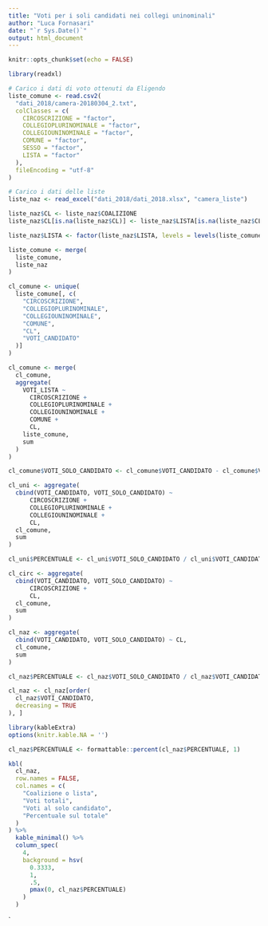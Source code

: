 ```yaml
---
title: "Voti per i soli candidati nei collegi uninominali"
author: "Luca Fornasari"
date: "`r Sys.Date()`"
output: html_document
---
```


```r
knitr::opts_chunk$set(echo = FALSE)

library(readxl)

# Carico i dati di voto ottenuti da Eligendo
liste_comune <- read.csv2(
  "dati_2018/camera-20180304_2.txt",
  colClasses = c(
    CIRCOSCRIZIONE = "factor",
    COLLEGIOPLURINOMINALE = "factor",
    COLLEGIOUNINOMINALE = "factor",
    COMUNE = "factor",
    SESSO = "factor",
    LISTA = "factor"
  ),
  fileEncoding = "utf-8"
)

# Carico i dati delle liste
liste_naz <- read_excel("dati_2018/dati_2018.xlsx", "camera_liste")

liste_naz$CL <- liste_naz$COALIZIONE
liste_naz$CL[is.na(liste_naz$CL)] <- liste_naz$LISTA[is.na(liste_naz$CL)]

liste_naz$LISTA <- factor(liste_naz$LISTA, levels = levels(liste_comune$LISTA))

liste_comune <- merge(
  liste_comune,
  liste_naz
)

cl_comune <- unique(
  liste_comune[, c(
    "CIRCOSCRIZIONE",
    "COLLEGIOPLURINOMINALE",
    "COLLEGIOUNINOMINALE",
    "COMUNE",
    "CL",
    "VOTI_CANDIDATO"
  )]
)

cl_comune <- merge(
  cl_comune,
  aggregate(
    VOTI_LISTA ~
      CIRCOSCRIZIONE +
      COLLEGIOPLURINOMINALE +
      COLLEGIOUNINOMINALE +
      COMUNE +
      CL,
    liste_comune,
    sum
  )
)

cl_comune$VOTI_SOLO_CANDIDATO <- cl_comune$VOTI_CANDIDATO - cl_comune$VOTI_LISTA

cl_uni <- aggregate(
  cbind(VOTI_CANDIDATO, VOTI_SOLO_CANDIDATO) ~
      CIRCOSCRIZIONE +
      COLLEGIOPLURINOMINALE +
      COLLEGIOUNINOMINALE +
      CL,
  cl_comune,
  sum
)

cl_uni$PERCENTUALE <- cl_uni$VOTI_SOLO_CANDIDATO / cl_uni$VOTI_CANDIDATO

cl_circ <- aggregate(
  cbind(VOTI_CANDIDATO, VOTI_SOLO_CANDIDATO) ~
      CIRCOSCRIZIONE +
      CL,
  cl_comune,
  sum
)

cl_naz <- aggregate(
  cbind(VOTI_CANDIDATO, VOTI_SOLO_CANDIDATO) ~ CL,
  cl_comune,
  sum
)

cl_naz$PERCENTUALE <- cl_naz$VOTI_SOLO_CANDIDATO / cl_naz$VOTI_CANDIDATO

cl_naz <- cl_naz[order(
  cl_naz$VOTI_CANDIDATO,
  decreasing = TRUE
), ]

```

```r
library(kableExtra)
options(knitr.kable.NA = '')

cl_naz$PERCENTUALE <- formattable::percent(cl_naz$PERCENTUALE, 1)

kbl(
  cl_naz,
  row.names = FALSE,
  col.names = c(
    "Coalizione o lista",
    "Voti totali",
    "Voti al solo candidato",
    "Percentuale sul totale"
  )
) %>%
  kable_minimal() %>%
  column_spec(
    4,
    background = hsv(
      0.3333,
      1,
      .5,
      pmax(0, cl_naz$PERCENTUALE)
    )
  )

```

`